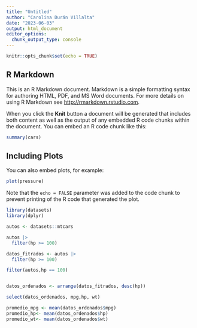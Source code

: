 ```yaml
---
title: "Untitled"
author: "Carolina Durán Villalta"
date: "2023-06-03"
output: html_document
editor_options: 
  chunk_output_type: console
---
```


```r
knitr::opts_chunk$set(echo = TRUE)
```

## R Markdown

This is an R Markdown document. Markdown is a simple formatting syntax for authoring HTML, PDF, and MS Word documents. For more details on using R Markdown see <http://rmarkdown.rstudio.com>.

When you click the **Knit** button a document will be generated that includes both content as well as the output of any embedded R code chunks within the document. You can embed an R code chunk like this:

```r
summary(cars)
```

## Including Plots

You can also embed plots, for example:

```r
plot(pressure)
```

Note that the `echo = FALSE` parameter was added to the code chunk to prevent printing of the R code that generated the plot.



```r

library(datasets)
library(dplyr)

autos <- datasets::mtcars
```

```r
autos |> 
  filter(hp >= 100)

datos_fitrados <- autos |> 
  filter(hp >= 100)
```
```r
filter(autos,hp == 100)


datos_ordenados <- arrange(datos_fitrados, desc(hp))
```


```r
select(datos_ordenados, mpg,hp, wt)
```

```r
promedio_mpg <- mean(datos_ordenados$mpg)
promedio_hp<- mean(datos_ordenados$hp)
promedio_wt<- mean(datos_ordenados$wt)
```




